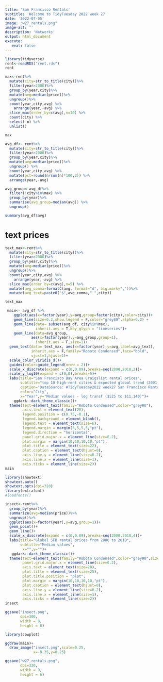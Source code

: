 ```yaml
---
title: 'San Francisco Rentals'
subtitle: 'Welcome to TidyTuesday 2022 week 27'
date: '2022-07-05'
image: "w27_rentals.png"
image-alt: ''
description: 'Networks'
output: html_document
execute: 
   eval: false
---
```





```r
library(tidyverse)
rent<-readRDS("rent.rds")
rent
```


```r
max<-rent%>%
  mutate(city=str_to_title(city))%>%
  filter(year>2000)%>%
  group_by(year,city)%>%
  mutate(avg=median(price))%>%
  ungroup()%>%
  count(year,city,avg) %>%
    arrange(year,-avg) %>%
  slice_max(order_by=c(avg),n=10) %>%
  count(city) %>%
  select(-n) %>%
  unlist()

max
```

```r
avg_df<- rent%>%
  mutate(city=str_to_title(city))%>%
  filter(year>2000)%>%
  group_by(year,city)%>%
  mutate(avg=median(price))%>%
  ungroup() %>%
  count(year,city,avg) %>%
  mutate(pct=round(n/sum(n)*100,2)) %>%
  arrange(year,-avg)
```

```r
avg_group<-avg_df%>%
  filter(!city%in%max) %>%
  group_by(year)%>%
  summarise(avg_group=median(avg)) %>%
  ungroup()
```
```r
summary(avg_df$avg)
```

# text prices
```r
text_max<-rent%>%
  mutate(city=str_to_title(city))%>%
  filter(year>2000)%>%
  group_by(year,city)%>%
  mutate(avg=median(price))%>%
  ungroup()%>%
  count(year,city,avg) %>%
    arrange(year,-avg) %>%
  slice_max(order_by=c(avg),n=5) %>%
  mutate(avg_comma=formatC(avg, format="d", big.mark=","))%>%
  mutate(avg_text=paste0("$",avg_comma," ",city))

text_max
```

```r
 main<- avg_df %>%
    ggplot(aes(x=factor(year),y=avg,group=factor(city),color=city))+
    geom_line(size=0.2,show.legend = F,color="grey80",alpha=0.2) +
    geom_line(data= subset(avg_df, city%in%max),
              inherit.aes = T,key_glyph = "timeseries")+
    geom_line(data=avg_group,
            aes(x=factor(year),y=avg_group,group=1),
              inherit.aes = F,size=1)+
  geom_text(data= text_max, aes(x=factor(year),y=avg,label=avg_text),
            inherit.aes = F,family="Roboto Condensed",face="bold",
            vjust=1,hjust=1)+
  scale_color_viridis_d()+
  guides(color=guide_legend(nrow = 2))+
  scale_x_discrete(expand = c(0,0.09),breaks=seq(2000,2018,2))+
  scale_y_log10(expand = c(0,0),breaks=5)+
  labs(title="San Francisco Bay Area Craigslist rental prices",
       subtitle="top 10 high-rent cities & expected global trend (2001-2018)",
       caption="DataSource: #TidyTuesday2022 week27 San Francisco Rentals on Craigslist\nDataViz: Federica Gazzelloni (@fgazzelloni)",
       color="City",
       x="Year",y="Median values - log transf ($525 to $11,140)")+
    ggdark::dark_theme_classic()+
  theme(text=element_text(family="Roboto Condensed",color="grey90"),
        axis.text = element_text(20),
        legend.position = c(0.75,-0.1),
        legend.background = element_blank(),
        legend.text = element_text(size=6),
        legend.margin = margin(5,5,5,5,"pt"),
        legend.direction = "horizontal",
        panel.grid.major.x = element_line(size=0.2),
        plot.margin = margin(10,10,10,10,"pt"),
        plot.title = element_text(size=22),
        plot.caption = element_text(hjust=0),
        axis.line.y = element_line(size=0.2),
        axis.line.x = element_line(size=1),
        axis.ticks = element_line(size=2))
main
```


```r
library(showtext)
showtext.auto()
showtext.opts(dpi=320)
library(extrafont)
#loadfonts()
```


```r
insect<-rent%>%
  group_by(year)%>%
  summarize(avg=median(price))%>%
  ungroup()%>%
  ggplot(aes(x=factor(year),y=avg,group=1))+
  geom_point()+
  geom_line()+
  scale_x_discrete(expand = c(0,0.09),breaks=seq(2000,2018,4))+
  labs(title="Global SFB rental prices from 2000 to 2018",
       subtitle="Median values",
        x="",y="")+
   ggdark::dark_theme_classic()+
  theme(text=element_text(family="Roboto Condensed",color="grey90",size = 18),
        panel.grid.major.x = element_line(size=0.2),
        axis.text = element_text(size=20),
        plot.title = element_text(size=25),
        plot.title.position = "plot",
        plot.margin = margin(10,10,10,10,"pt"),
        plot.caption = element_text(hjust=0),
        axis.line.y = element_line(size=0.2),
        axis.line.x = element_line(size=1),
        axis.ticks = element_line(size=2))
insect
```

```r
ggsave("insect.png",
       dpi=300,
       width = 8,
       height = 6)
```



```r
library(cowplot)

ggdraw(main)+
  draw_image("insect.png",scale=0.25,
             x=-0.35,y=0.25)
```


```r
ggsave("w27_rentals.png",
       dpi=320,
       width = 9,
       height = 6)
```


